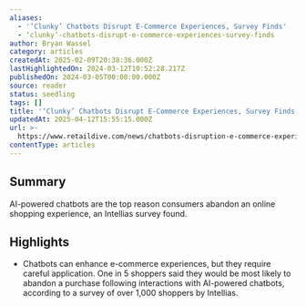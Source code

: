 ```yaml
---
aliases:
  - '‘Clunky’ Chatbots Disrupt E-Commerce Experiences, Survey Finds'
  - ‘clunky’-chatbots-disrupt-e-commerce-experiences-survey-finds
author: Bryan Wassel
category: articles
createdAt: 2025-02-09T20:38:36.000Z
lastHighlightedOn: 2024-03-12T10:52:28.217Z
publishedOn: 2024-03-05T00:00:00.000Z
source: reader
status: seedling
tags: []
title: '‘Clunky’ Chatbots Disrupt E-Commerce Experiences, Survey Finds'
updatedAt: 2025-04-12T15:55:15.000Z
url: >-
  https://www.retaildive.com/news/chatbots-disruption-e-commerce-experience-survey/709322/?utm_source=Sailthru&utm_medium=email&utm_campaign=Issue:%202024-03-07%20Retail%20Dive:%20Tech%20%5Bissue:59843%5D&utm_term=Retail%20Dive:%20Tech
contentType: articles
---
```

## Summary

AI-powered chatbots are the top reason consumers abandon an online shopping experience, an Intellias survey found.

## Highlights

- Chatbots can enhance e-commerce experiences, but they require careful application. One in 5 shoppers said they would be most likely to abandon a purchase following interactions with AI-powered chatbots, according to a survey of over 1,000 shoppers by Intellias.

